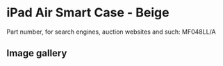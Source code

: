 
# iPad Air Smart Case - Beige

Part number, for search engines, auction websites and such: MF048LL/A

## Image gallery

<div style={{ width: "768px" }}>
  <GalleryComponent
    images={[
      {
        original: "/everysource/MF048.webp",
        thumbnail: "/everypreview/MF048.webp",
      },
      {
        original: "/everysource/MF048_AV1_SILVER.webp",
        thumbnail: "/everypreview/MF048_AV1_SILVER.webp",
      },
      {
        original: "/everysource/MF048_AV1_SPACE_GRAY.webp",
        thumbnail: "/everypreview/MF048_AV1_SPACE_GRAY.webp",
      },
      {
        original: "/everysource/MF048_AV3.webp",
        thumbnail: "/everypreview/MF048_AV3.webp",
      },
      {
        original: "/everysource/MF048_AV4.webp",
        thumbnail: "/everypreview/MF048_AV4.webp",
      },
      {
        original: "/everysource/MF048_AV5.webp",
        thumbnail: "/everypreview/MF048_AV5.webp",
      },
      {
        original: "/everysource/MF048_AV6.webp",
        thumbnail: "/everypreview/MF048_AV6.webp",
      }
    ]}
  />
</div>